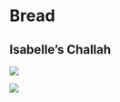 # Bread {.unnumbered}

## Isabelle's Challah {.unnumbered}

![](_photos/challahRecipe.png){fig-align="left"}

![](_photos/challahPhotoRound.png)
